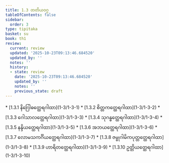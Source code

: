 ```yaml
---
title: 1.3 တတိယဝဂ္ဂ
tableOfContents: false
sidebar:
  order: 3
type: tipitaka
basket: su
book: th1
review:
  current: review
  updated: '2025-10-23T09:13:46.684520'
  updated_by: ''
  notes: ''
  history:
  - state: review
    date: '2025-10-23T09:13:46.684520'
    updated_by: ''
    notes: ''
    previous_state: draft
---
```



<ReviewStatus review={frontmatter.review} showDetails={true} />

<HypothesisAnnotation frontmatter={frontmatter} />

<DynamicBreadcrumb />



<TableOfContents book="th1" section="1.3">
* [1.3.1 နိဂြေါဓတ္ထေရဂါထာ](1-3/1-3-1)
* [1.3.2 စိတ္တကတ္ထေရဂါထာ](1-3/1-3-2)
* [1.3.3 ဂေါသာလတ္ထေရဂါထာ](1-3/1-3-3)
* [1.3.4 သုဂန္ဓတ္ထေရဂါထာ](1-3/1-3-4)
* [1.3.5 နန္ဒိယတ္ထေရဂါထာ](1-3/1-3-5)
* [1.3.6 အဘယတ္ထေရဂါထာ](1-3/1-3-6)
* [1.3.7 လောမသကင်္ဂိယတ္ထေရဂါထာ](1-3/1-3-7)
* [1.3.8 ဇမ္ဗုဂါမိကပုတ္တတ္ထေရဂါထာ](1-3/1-3-8)
* [1.3.9 ဟာရိတတ္ထေရဂါထာ](1-3/1-3-9)
* [1.3.10 ဥတ္တိယတ္ထေရဂါထာ](1-3/1-3-10)
</TableOfContents>